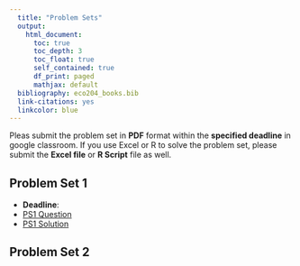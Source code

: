 ```yaml
---
  title: "Problem Sets"
  output: 
    html_document:
      toc: true
      toc_depth: 3
      toc_float: true
      self_contained: true
      df_print: paged
      mathjax: default
  bibliography: eco204_books.bib  
  link-citations: yes
  linkcolor: blue
---
```

  
Pleas submit the problem set in **PDF** format within the **specified deadline** in google classroom. If you use Excel or R to solve the problem set, please submit the **Excel file** or **R Script** file as well.

## Problem Set 1

- **Deadline**: 
- [PS1 Question]()
- [PS1 Solution]()

## Problem Set 2